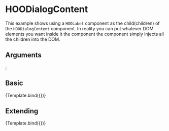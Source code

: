
<Meta title="Components/Dialogs/HOODialogContent" component={HOODialogContent}/>

# HOODialogContent

This example shows using a `HOOLabel` component as the child(children) of the `HOODialogContent` component.
In reality you can put whatever DOM elements you want inside it the component the component simply injects all the children into the DOM.

## Arguments

<ArgTypes of={HOODialogContent} />

  <HOOLabel label="Contents of Dialog" />
</HOODialogContent>;

## Basic
<Canvas>
  <Story 
    name="Basic"
    args = { 
      { }
    }>
    {Template.bind({})}
  </Story>
</Canvas>

## Extending
<Canvas>
  <Story 
    name="Extending"
    args = { 
     { rootElementAttributes: { style: { backgroundColor: "pink" } }}
    }>
    {Template.bind({})}
  </Story>
</Canvas>